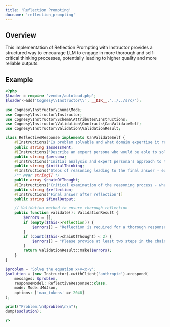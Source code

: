 ---
title: 'Reflection Prompting'
docname: 'reflection_prompting'
---

## Overview

This implementation of Reflection Prompting with Instructor provides a structured way
to encourage LLM to engage in more thorough and self-critical thinking processes,
potentially leading to higher quality and more reliable outputs.


## Example

```php
<?php
$loader = require 'vendor/autoload.php';
$loader->add('Cognesy\\Instructor\\', __DIR__.'../../src/');

use Cognesy\Instructor\Enums\Mode;
use Cognesy\Instructor\Instructor;
use Cognesy\Instructor\Schema\Attributes\Instructions;
use Cognesy\Instructor\Validation\Contracts\CanValidateSelf;
use Cognesy\Instructor\Validation\ValidationResult;

class ReflectiveResponse implements CanValidateSelf {
    #[Instructions('Is problem solvable and what domain expertise it requires')]
    public string $assessment;
    #[Instructions('Describe an expert persona who would be able to solve this problem, their skills and experience')]
    public string $persona;
    #[Instructions("Initial analysis and expert persona's approach to the problem")]
    public string $initialThinking;
    #[Instructions('Steps of reasoning leading to the final answer - expert persona thinking through the problem')]
    /** @var string[] */
    public array $chainOfThought;
    #[Instructions('Critical examination of the reasoning process - what could go wrong, what are the assumptions')]
    public string $reflection;
    #[Instructions('Final answer after reflection')]
    public string $finalOutput;

    // Validation method to ensure thorough reflection
    public function validate(): ValidationResult {
        $errors = [];
        if (empty($this->reflection)) {
            $errors[] = "Reflection is required for a thorough response.";
        }
        if (count($this->chainOfThought) < 2) {
            $errors[] = "Please provide at least two steps in the chain of thought.";
        }
        return ValidationResult::make($errors);
    }
}

$problem = 'Solve the equation x+y=x-y';
$solution = (new Instructor)->withClient('anthropic')->respond(
    messages: $problem,
    responseModel: ReflectiveResponse::class,
    mode: Mode::MdJson,
    options: ['max_tokens' => 2048]
);

print("Problem:\n$problem\n\n");
dump($solution);

?>
```
